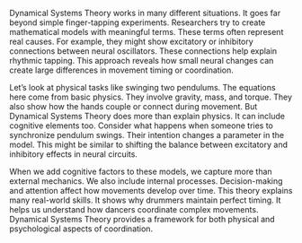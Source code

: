 Dynamical Systems Theory works in many different situations. It goes far beyond simple finger-tapping experiments. Researchers try to create mathematical models with meaningful terms. These terms often represent real causes. For example, they might show excitatory or inhibitory connections between neural oscillators. These connections help explain rhythmic tapping. This approach reveals how small neural changes can create large differences in movement timing or coordination.

Let's look at physical tasks like swinging two pendulums. The equations here come from basic physics. They involve gravity, mass, and torque. They also show how the hands couple or connect during movement. But Dynamical Systems Theory does more than explain physics. It can include cognitive elements too. Consider what happens when someone tries to synchronize pendulum swings. Their intention changes a parameter in the model. This might be similar to shifting the balance between excitatory and inhibitory effects in neural circuits.

When we add cognitive factors to these models, we capture more than external mechanics. We also include internal processes. Decision-making and attention affect how movements develop over time. This theory explains many real-world skills. It shows why drummers maintain perfect timing. It helps us understand how dancers coordinate complex movements. Dynamical Systems Theory provides a framework for both physical and psychological aspects of coordination.